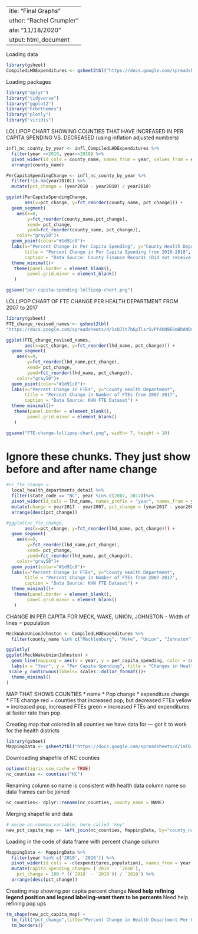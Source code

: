  ---
title: "Final Graphs"
author: "Rachel Crumpler"
date: "11/18/2020"
output: html_document
---

Loading data
```r

library(gsheet)
CompiledLHDExpenditures <- gsheet2tbl("https://docs.google.com/spreadsheets/d/1Zc10pam92Y1218F90eXn9ri7-a4GQI1vhzING33nNSI/edit#gid=0")
```

Loading packages
```r
library("dplyr")
library("tidyverse")
library("ggplot2")
library("hrbrthemes")
library("plotly")
library("viridis")
```


LOLLIPOP CHART SHOWING COUNTIES THAT HAVE INCREASED IN PER CAPITA SPENDING VS. DECREASED (using inflation adjusted numbers)

```r
infl_nc_county_by_year <- infl_CompiledLHDExpenditures %>%
  filter(year >=2010, year<=2018) %>%
  pivot_wider(id_cols = county_name, names_from = year, values_from = expenditures_infl_per_capita, names_prefix = "year") %>%
  arrange(county_name)
```

```r
PerCapitaSpendingChange <- infl_nc_county_by_year %>% 
  filter(!is.na(year2010)) %>% 
  mutate(pct_change = (year2018 - year2010) / year2010) 
```

```r
ggplot(PerCapitaSpendingChange,
       aes(x=pct_change, y=fct_reorder(county_name, pct_change))) +
  geom_segment(
    aes(x=0,
        y=fct_reorder(county_name,pct_change),
        xend= pct_change,
        yend=fct_reorder(county_name, pct_change)),
    color="gray50")+
  geom_point(color="#1d91c0")+
  labs(x="Percent Change in Per Capita Spending", y="County Health Department", 
       title = "Percent Change in Per Capita Spending from 2010-2018",
       caption = "Data Source: County Finance Records (Did not receive data from 34 Health Departments)") +
  theme_minimal()+
   theme(panel.border = element_blank(),
        panel.grid.minor = element_blank()
   )
```

```r
ggsave("per-capita-spending-lollipop-chart.png")
```


LOLLIPOP CHART OF FTE CHANGE PER HEALTH DEPARTMENT FROM 2007 to 2017


```r
library(gsheet)
FTE_change_revised_names <- gsheet2tbl(
"https://docs.google.com/spreadsheets/d/1sQJlt7b6pTlsrSvPf4kN9E6mBDANDmPt4TozzTR_U0U/edit#gid=0")
```

```r
ggplot(FTE_change_revised_names,
       aes(x=pct_change, y=fct_reorder(lhd_name, pct_change))) +
  geom_segment(
    aes(x=0,
        y=fct_reorder(lhd_name,pct_change),
        xend= pct_change,
        yend=fct_reorder(lhd_name, pct_change)),
    color="gray50")+
  geom_point(color="#1d91c0")+
  labs(x="Percent Change in FTEs", y="County Health Department", 
       title = "Percent Change in Number of FTEs from 2007-2017",
       caption = "Data Source: KHN FTE Dataset") +
  theme_minimal()+
   theme(panel.border = element_blank(),
        panel.grid.minor = element_blank()
   )
```
```r
ggsave("FTE-change-lollipop-chart.png", width= 7, height = 10)
```

# Ignore these chunks. They just show before and after name change
```r
#nc_fte_change <- 
  local_health_departments_detail %>%
  filter(state_code == "NC", year %in% c(2007, 2017))%>%
  pivot_wider(id_cols = lhd_name, names_prefix = "year", names_from = year, values_from = fte) %>%
  mutate(change = year2017 - year2007, pct_change = (year2017 - year2007)/ year2007 ) %>%
  arrange(desc(pct_change))

```

```r
#ggplot(nc_fte_change,
       aes(x=pct_change, y=fct_reorder(lhd_name, pct_change))) +
  geom_segment(
    aes(x=0,
        y=fct_reorder(lhd_name,pct_change),
        xend= pct_change,
        yend=fct_reorder(lhd_name, pct_change)),
    color="gray50")+
  geom_point(color="#1d91c0")+
  labs(x="Percent Change in FTEs", y="County Health Department", 
       title = "Percent Change in Number of FTEs from 2007-2017",
       caption = "Data Source: KHN FTE Dataset") +
  theme_minimal()+
   theme(panel.border = element_blank(),
        panel.grid.minor = element_blank()
   )
```

CHANGE IN PER CAPITA FOR MECK, WAKE, UNION, JOHNSTON
- Width of lines = population

```r
MeckWakeUnionJohnston <- CompiledLHDExpenditures %>%
  filter(county_name %in% c("Mecklenburg", "Wake", "Union", "Johnston"), year >=2010, year<=2018)
```


```r
ggplotly(
ggplot(MeckWakeUnionJohnston) +
  geom_line(mapping = aes(x = year, y = per_capita_spending, color = county_name)) +
  labs(x = "Year", y = "Per Capita Spending", title = "Changes in Health Department Spending per Capita from 2010-2018", color = "County", caption = "Data Source: County Finance Records") +
 scale_y_continuous(labels= scales::dollar_format())+
  theme_minimal() 
)
```

MAP THAT SHOWS COUNTIES
* name
* Pop change
* expenditure change
* FTE change
red = counties that increased pop, but decreased FTEs
yellow = increased pop, increased FTEs
green = increased FTEs and expenditures at faster rate than pop.


Creating map that colored in all counties we have data for — got it to work for the health districts

```r
library(gsheet)
MappingData <- gsheet2tbl("https://docs.google.com/spreadsheets/d/1mT0-4-S5YwefLuejmb3GhSN4m5zniLuwzOdAXymOAfk/edit#gid=0")
```

Downloading shapefile of NC counties
```r
options(tigris_use_cache = TRUE)
nc_counties <- counties("NC")
```

Renaming column so name is consistent with health data column name so data frames can be joined
```r
nc_counties<- dplyr::rename(nc_counties, county_name = NAME) 
```

Merging shapefile and data
```r
# merge on common variable, here called 'key'
new_pct_capita_map <- left_join(nc_counties, MappingData, by="county_name")
```

Loading in the code of data frame with percent change column
```r
MappingData <- MappingData %>%
  filter(year %in% c('2010', '2018')) %>%
  pivot_wider(id_cols = -c(expenditures,population), names_from = year, values_from = per_capita_spending) %>%
  mutate(capita_spending_change= (`2018` - `2010`),
    pct_change = 100 * ((`2018` - `2010`)) / `2010`) %>%
  arrange(desc(pct_change))
```


Creating map showing per capita percent change
**Need help refining legend position and legend labeling--want them to be percents
**Need help refining pop ups
```r
tm_shape(new_pct_capita_map) +
  tm_fill("pct_change",title="Percent Change in Health Department Per Capita Spending from 2010-2018",palette="YlGnBu")  +
  tm_borders()
```
